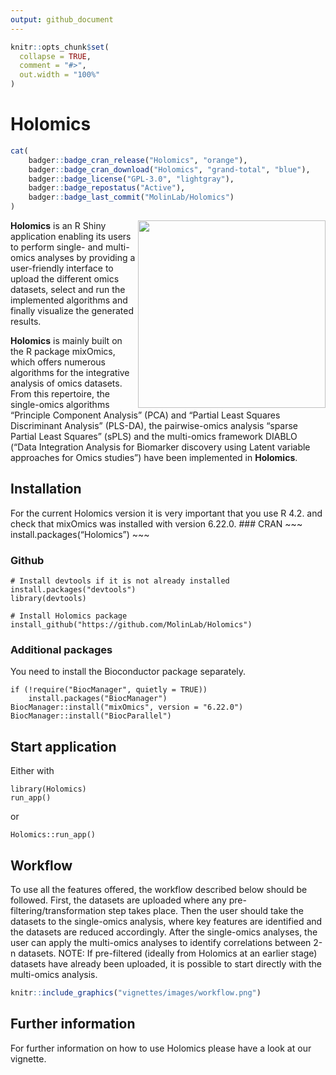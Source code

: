 ---
output: github_document
---

<!-- README.md is generated from README.Rmd. Please edit that file -->

```{r, include = FALSE}
knitr::opts_chunk$set(
  collapse = TRUE,
  comment = "#>",
  out.width = "100%"
)
```

# Holomics
```{r, echo = F, results='asis', message = F}
cat(
	badger::badge_cran_release("Holomics", "orange"),
	badger::badge_cran_download("Holomics", "grand-total", "blue"),
	badger::badge_license("GPL-3.0", "lightgray"),
	badger::badge_repostatus("Active"),
	badger::badge_last_commit("MolinLab/Holomics")
)
```

<img align="right" src="inst/app/www/img/logo.png" width=300> 

<b>Holomics</b> is an R Shiny application enabling its users to perform single- and multi-omics analyses by providing a user-friendly interface to upload the different omics datasets, select and run the implemented algorithms and finally visualize the generated results. 

<b>Holomics</b> is mainly built on the R package mixOmics, which offers numerous algorithms for the integrative analysis of omics datasets. From this repertoire, the single-omics algorithms "Principle Component Analysis" (PCA) and "Partial Least Squares Discriminant Analysis" (PLS-DA), the pairwise-omics analysis "sparse Partial Least Squares" (sPLS) and the multi-omics framework DIABLO ("Data Integration Analysis for Biomarker discovery using Latent variable approaches for Omics studies") have been implemented in <b>Holomics</b>.


## Installation
For the current Holomics version it is very important that you use R 4.2. and check that mixOmics was installed with version 6.22.0.
### CRAN
~~~
install.packages("Holomics")
~~~

### Github
~~~
# Install devtools if it is not already installed
install.packages("devtools")
library(devtools)

# Install Holomics package 
install_github("https://github.com/MolinLab/Holomics")
~~~

### Additional packages 
You need to install the Bioconductor package separately. 

~~~
if (!require("BiocManager", quietly = TRUE))
    install.packages("BiocManager")
BiocManager::install("mixOmics", version = "6.22.0")
BiocManager::install("BiocParallel")
~~~


## Start application
Either with 

~~~
library(Holomics)
run_app()
~~~

or 

~~~
Holomics::run_app()
~~~ 

## Workflow
To use all the features offered, the workflow described below should be followed. First, the datasets are uploaded where any pre-filtering/transformation step takes place. Then the user should take the datasets to the single-omics analysis, where key features are identified and the datasets are reduced accordingly. After the single-omics analyses, the user can apply the multi-omics analyses to identify correlations between 2-n datasets. NOTE: If pre-filtered (ideally from Holomics at an earlier stage) datasets have already been uploaded, it is possible to start directly with the multi-omics analysis. 

```{r workflow, out.width="100%", echo=F}
knitr::include_graphics("vignettes/images/workflow.png")
```


## Further information
For further information on how to use Holomics please have a look at our vignette.